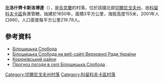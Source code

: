 {{coord|51|57|55|N|32|22|49|E|scale:100000|display=title}}

'''比洛什齊卡斯洛博達'''（{{lang-uk|Білошицька Слобода}}），是[[烏克蘭|烏克蘭]]的村落，位於該國北部[[切爾尼戈夫州|切爾尼戈夫州]]，由[[科留科夫卡區|科留科夫卡區]]負責管轄，始建於1650年，面積3平方公里，海拔高度155米，2001年人口660，人口密度每平方公里219.78人。

==參考資料==
*[http://w1.c1.rada.gov.ua/pls/z7503/A005?rdat1=15.06.2015&rf7571=40283 Білошицька Слобода]
* [http://w1.c1.rada.gov.ua/pls/z7503/A005?rdat1=23.11.2011&rf7571=40283 Білошицька Слобода на веб-сайті Верховної Ради України]
* [http://korjukivka.at.ua/dir/1 Корюківський район] {{Wayback|url=http://korjukivka.at.ua/dir/1 |date=20170621122143 }}
* [http://weather.in.ua/ua/chernigovskaja/1388 Прогноз погоди в селі Білошицька Слобода] {{Wayback|url=http://weather.in.ua/ua/chernigovskaja/1388 |date=20200923222359 }}.

[[Category:切爾尼戈夫州村落|Category:切爾尼戈夫州村落]]
[[Category:科留科夫卡區村落|Category:科留科夫卡區村落]]


{{Chernihiv-geo-stub}}